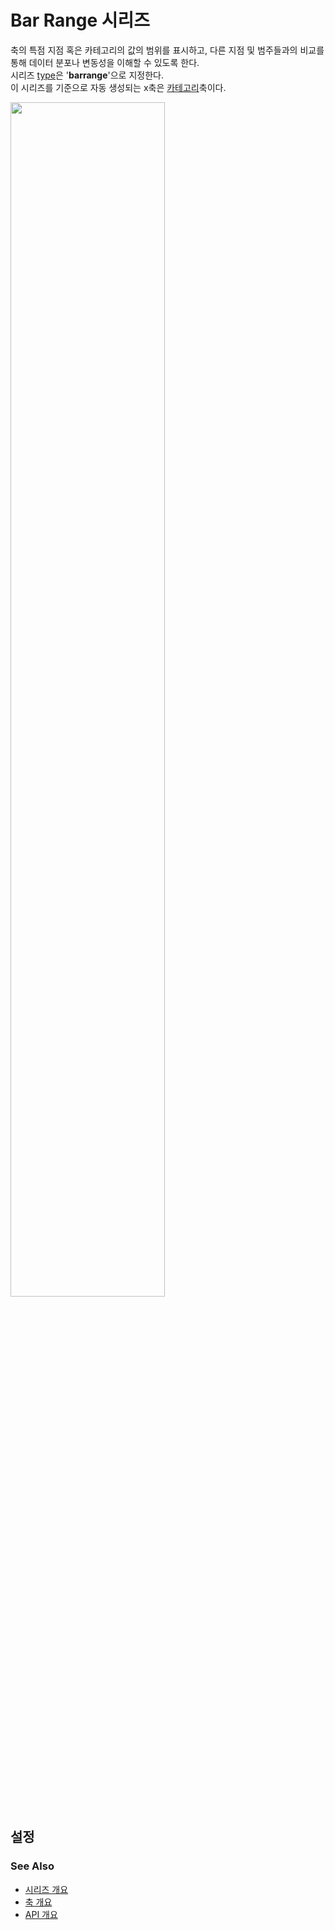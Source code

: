 # Bar Range 시리즈

축의 특점 지점 혹은 카테고리의 값의 범위를 표시하고, 
다른 지점 및 범주들과의 비교를 통해 데이터 분포나 변동성을 이해할 수 있도록 한다.<br/>
시리즈 [type](/config/config/series#type)은 '**barrange**'으로 지정한다.<br/>
이 시리즈를 기준으로 자동 생성되는 x축은 [카테고리](/config/config/xAxis/category)축이다.<br/>

<img src="/images/guide/series/barrange-01.png" width="70%" class="border-img"/>

## 설정

### See Also

- [시리즈 개요](/guide/series)
- [축 개요](/guide/axes)
- [API 개요](/docs)